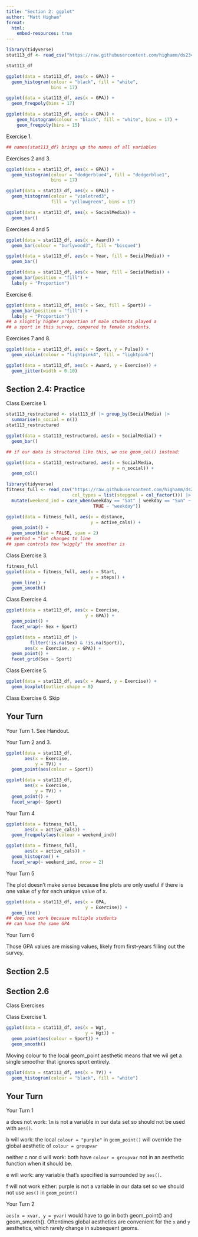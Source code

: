 ```yaml
---
title: "Section 2: ggplot"
author: "Matt Higham"
format: 
  html:
    embed-resources: true
---
```


```r
library(tidyverse)
stat113_df <- read_csv("https://raw.githubusercontent.com/highamm/ds234_quarto/main/data_online/stat113.csv")

stat113_df

ggplot(data = stat113_df, aes(x = GPA)) +
  geom_histogram(colour = "black", fill = "white",
                 bins = 17)

ggplot(data = stat113_df, aes(x = GPA)) +
  geom_freqpoly(bins = 17)

ggplot(data = stat113_df, aes(x = GPA)) +
    geom_histogram(colour = "black", fill = "white", bins = 17) +
    geom_freqpoly(bins = 15)
```

Exercise 1.

```r
## names(stat113_df) brings up the names of all variables
```

Exercises 2 and 3.

```r
ggplot(data = stat113_df, aes(x = GPA)) +
  geom_histogram(colour = "dodgerblue4", fill = "dodgerblue1",
                 bins = 17)

ggplot(data = stat113_df, aes(x = GPA)) +
  geom_histogram(colour = "violetred3",
                 fill = "yellowgreen", bins = 17)
```

```r
ggplot(data = stat113_df, aes(x = SocialMedia)) +
  geom_bar()
```

Exercises 4 and 5

```r
ggplot(data = stat113_df, aes(x = Award)) +
  geom_bar(colour = "burlywood3", fill = "bisque4")
```


```r
ggplot(data = stat113_df, aes(x = Year, fill = SocialMedia)) +
  geom_bar() 

ggplot(data = stat113_df, aes(x = Year, fill = SocialMedia)) +
  geom_bar(position = "fill") +
  labs(y = "Proportion")
```

Exercise 6.

```r
ggplot(data = stat113_df, aes(x = Sex, fill = Sport)) +
  geom_bar(position = "fill") +
  labs(y = "Proportion")
## a slightly higher proportion of male students played a 
## a sport in this survey, compared to female students.
```

Exercises 7 and 8.

```r
ggplot(data = stat113_df, aes(x = Sport, y = Pulse)) +
  geom_violin(colour = "lightpink4", fill = "lightpink")

ggplot(data = stat113_df, aes(x = Award, y = Exercise)) +
  geom_jitter(width = 0.10)
```

## Section 2.4: Practice

Class Exercise 1. 

```r
stat113_restructured <- stat113_df |> group_by(SocialMedia) |>
  summarise(n_social = n())
stat113_restructured

ggplot(data = stat113_restructured, aes(x = SocialMedia)) +
  geom_bar()

## if our data is structured like this, we use geom_col() instead:

ggplot(data = stat113_restructured, aes(x = SocialMedia,
                                        y = n_social)) +
  geom_col()
```

```r
library(tidyverse)
fitness_full <- read_csv("https://raw.githubusercontent.com/highamm/ds234_quarto/main/data_online/higham_fitness_clean.csv",
                         col_types = list(stepgoal = col_factor())) |>
  mutate(weekend_ind = case_when(weekday == "Sat" | weekday == "Sun" ~ "weekend",
                                 TRUE ~ "weekday"))
```

```r
ggplot(data = fitness_full, aes(x = distance,
                                y = active_cals)) +
  geom_point() +
  geom_smooth(se = FALSE, span = 2)
## method = "lm" changes to line
## span controls how "wiggly" the smoother is
```

Class Exercise 3.

```r
fitness_full
ggplot(data = fitness_full, aes(x = Start,
                                y = steps)) +
  geom_line() +
  geom_smooth()

```

Class Exercise 4.

```r
ggplot(data = stat113_df, aes(x = Exercise,
                              y = GPA)) +
  geom_point() +
  facet_wrap(~ Sex + Sport)

ggplot(data = stat113_df |>
         filter(!is.na(Sex) & !is.na(Sport)),
       aes(x = Exercise, y = GPA)) +
  geom_point() +
  facet_grid(Sex ~ Sport)
```

Class Exercise 5.

```r
ggplot(data = stat113_df, aes(x = Award, y = Exercise)) +
  geom_boxplot(outlier.shape = 8)
```

Class Exercise 6. Skip

## Your Turn

Your Turn 1. See Handout.

Your Turn 2 and 3.

```r
ggplot(data = stat113_df,
       aes(x = Exercise, 
           y = TV)) +
  geom_point(aes(colour = Sport))

ggplot(data = stat113_df,
       aes(x = Exercise, 
           y = TV)) +
  geom_point() +
  facet_wrap(~ Sport)
```

Your Turn 4

```r
ggplot(data = fitness_full,
       aes(x = active_cals)) +
  geom_freqpoly(aes(colour = weekend_ind))

ggplot(data = fitness_full,
       aes(x = active_cals)) +
  geom_histogram() +
  facet_wrap(~ weekend_ind, nrow = 2)
```

Your Turn 5

The plot doesn't make sense because line plots are only useful if there is one value of y for each unique value of x.

```r
ggplot(data = stat113_df, aes(x = GPA,
                              y = Exercise)) +
  geom_line()
## does not work because multiple students
## can have the same GPA
```

Your Turn 6

Those GPA values are missing values, likely from first-years filling out the survey.

## Section 2.5

## Section 2.6

Class Exercises

Class Exercise 1.

```r
ggplot(data = stat113_df, aes(x = Wgt,
                              y = Hgt)) +
  geom_point(aes(colour = Sport)) +
  geom_smooth()
```

Moving colour to the local geom_point aesthetic means that we wil get a single smoother that ignores sport entirely.

```r
ggplot(data = stat113_df, aes(x = TV)) +
  geom_histogram(colour = "black", fill = "white")
```

## Your Turn

Your Turn 1

a does not work: `lm` is not a variable in our data set so should not be used with `aes()`.

b will work: the local `colour = "purple"` in `geom_point()` will override the global aesthetic of `colour = groupvar`

neither c nor d will work: both have `colour = groupvar` not in an aesthetic function when it should be.

e will work: any variable that's specified is surrounded by `aes()`.

f will not work either: purple is not a variable in our data set so we should not use `aes()` in `geom_point()`


Your Turn 2

`aes(x = xvar, y = yvar)` would have to go in both geom_point() and geom_smooth(). Oftentimes global aesthetics are convenient for the `x` and `y` aesthetics, which rarely change in subsequent geoms.




